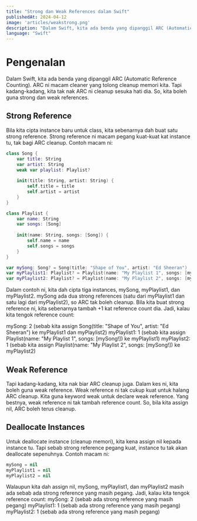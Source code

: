 ```yaml
---
title: "Strong dan Weak References dalam Swift"
publishedAt: 2024-04-12
image: 'articles/weakstrong.png'
description: "Dalam Swift, kita ada benda yang dipanggil ARC (Automatic Reference Counting). ARC ni macam cleaner yang tolong cleanup memori kita. Tapi kadang-kadang, kita tak nak ARC ni cleanup sesuka hati dia. So, kita boleh guna strong dan weak references."
language: "Swift"
---
```


# Pengenalan

Dalam Swift, kita ada benda yang dipanggil ARC (Automatic Reference Counting). ARC ni macam cleaner yang tolong cleanup memori kita. Tapi kadang-kadang, kita tak nak ARC ni cleanup sesuka hati dia. So, kita boleh guna strong dan weak references.

## Strong Reference

Bila kita cipta instance baru untuk class, kita sebenarnya dah buat satu strong reference. Strong reference ni macam pegang kuat-kuat kat instance tu, tak bagi ARC cleanup. Contoh macam ni:

```swift
class Song {
    var title: String
    var artist: String
    weak var playlist: Playlist?
    
    init(title: String, artist: String) {
        self.title = title
        self.artist = artist
    }
}

class Playlist {
    var name: String
    var songs: [Song]
    
    init(name: String, songs: [Song]) {
        self.name = name
        self.songs = songs
    }
}

var mySong: Song? = Song(title: "Shape of You", artist: "Ed Sheeran")
var myPlaylist1: Playlist? = Playlist(name: "My Playlist 1", songs: [mySong!])
var myPlaylist2: Playlist? = Playlist(name: "My Playlist 2", songs: [mySong!])
```

Dalam contoh ni, kita dah cipta tiga instances, mySong, myPlaylist1, dan myPlaylist2. mySong ada dua strong references (satu dari myPlaylist1 dan satu lagi dari myPlaylist2), so ARC tak boleh cleanup. Bila kita buat strong reference ni, kita sebenarnya tambah +1 kat reference count dia. Jadi, kalau kita tengok reference count:

mySong: 2 (sebab kita assign Song(title: "Shape of You", artist: "Ed Sheeran") ke myPlaylist1 dan myPlaylist2)
myPlaylist1: 1 (sebab kita assign Playlist(name: "My Playlist 1", songs: [mySong!]) ke myPlaylist1)
myPlaylist2: 1 (sebab kita assign Playlist(name: "My Playlist 2", songs: [mySong!]) ke myPlaylist2)

## Weak Reference
Tapi kadang-kadang, kita nak biar ARC cleanup juga. Dalam kes ni, kita boleh guna weak reference. Weak reference ni tak cukup kuat untuk halang ARC cleanup. Kita guna keyword weak untuk declare weak reference. Yang bestnya, weak reference ni tak tambah reference count. So, bila kita assign nil, ARC boleh terus cleanup.

## Deallocate Instances
Untuk deallocate instance (cleanup memori), kita kena assign nil kepada instance tu. Tapi sebab strong reference pegang kuat, instance tu tak akan deallocate sepenuhnya. Contoh macam ni:

```swift
mySong = nil
myPlaylist1 = nil
myPlaylist2 = nil
```

Walaupun kita dah assign nil, mySong, myPlaylist1, dan myPlaylist2 masih ada sebab ada strong reference yang masih pegang. Jadi, kalau kita tengok reference count:
mySong: 2 (sebab ada strong reference yang masih pegang)
myPlaylist1: 1 (sebab ada strong reference yang masih pegang)
myPlaylist2: 1 (sebab ada strong reference yang masih pegang)